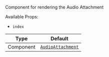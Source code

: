 Component for rendering the Audio Attachment

Available Props:

- `index`

| Type      | Default                                                             |
| --------- | ------------------------------------------------------------------- |
| Component | [`AudioAttachment`](../../../../ui-components/audio_attachment.mdx) |
